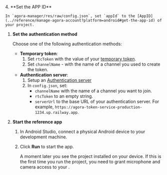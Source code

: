 
<PlatformWrapper platform="android">
4. **Set the APP ID**

    In `agora-manager/res/raw/config.json`, set `appId` to the [AppID](../reference/manage-agora-account?platform=android#get-the-app-id) of your project.

1. **Set the authentication method**

    Choose one of the following authentication methods:

    - **Temporary token**:
        1. Set `rtcToken`  with the value of your [temporary token](../reference/manage-agora-account#generate-a-temporary-token).
        1. Set `channelName` - with the name of a channel you used to create the token.
    - **Authentication server**:
        1. Setup an [Authentication server](../get-started/authentication-workflow?platform#create-and-run-a-token-server)
        1. In `config.json`, set:
           - `channelName` with the name of a channel you want to join.
           - `rtcToken` to an empty string.
           - `serverUrl` to the base URL of your authentication server. For example, `https://agora-token-service-production-1234.up.railway.app`.

1.  **Start the <Vpl k="NAME" /> reference app**

    1. In Android Studio, connect a physical Android device to your development machine.
    
    1. Click **Run** to start the app.

        A moment later you see the project installed on your device. If this is the first time you run the project, you need to grant microphone and camera access to your <Vpl k="CLIENT"/>.


</PlatformWrapper>
